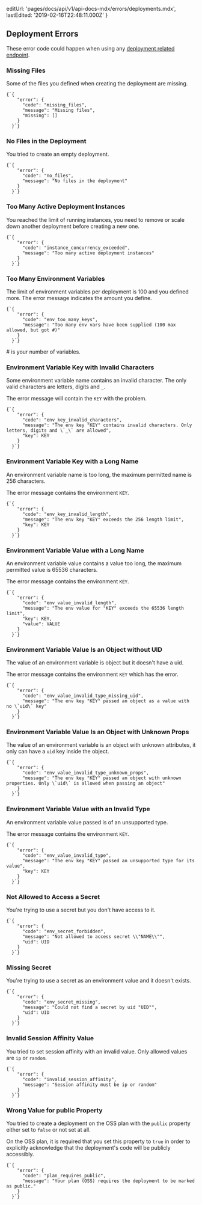 
  editUrl: 'pages/docs/api/v1/api-docs-mdx/errors/deployments.mdx',
  lastEdited: '2019-02-16T22:48:11.000Z'
}

## Deployment Errors

These error code could happen when using any [deployment related endpoint](#endpoints/deployments).

### Missing Files

Some of the files you defined when creating the deployment are missing.

<Example>
  <Code lang="json">{`{
    "error": {
      "code": "missing_files",
      "message": "Missing files",
      "missing": []
    }
  }`}</Code>
</Example>

### No Files in the Deployment

You tried to create an empty deployment.

<Example>
  <Code lang="json">{`{
    "error": {
      "code": "no_files",
      "message": "No files in the deployment"
    }
  }`}</Code>
</Example>

### Too Many Active Deployment Instances

You reached the limit of running instances, you need to remove or scale down another deployment before creating a new one.

<Example>
  <Code lang="json">{`{
    "error": {
      "code": "instance_concurrency_exceeded",
      "message": "Too many active deployment instances"
    }
  }`}</Code>
</Example>

### Too Many Environment Variables

The limit of environment variables per deployment is 100 and you defined more. The error message indicates the amount you define.

<Example>
  <Code lang="json">{`{
    "error": {
      "code": "env_too_many_keys",
      "message": "Too many env vars have been supplied (100 max allowed, but got #)"
    }
  }`}</Code>

<Quote><InlineCode>#</InlineCode> is your number of variables.</Quote>
</Example>

### Environment Variable Key with Invalid Characters

Some environment variable name contains an invalid character. The only valid characters are letters, digits and `_`.

The error message will contain the `KEY` with the problem.

<Example>
  <Code lang="json">{`{
    "error": {
      "code": "env_key_invalid_characters",
      "message": "The env key "KEY" contains invalid characters. Only letters, digits and \`_\` are allowed",
      "key": KEY
    }
  }`}</Code>
</Example>

### Environment Variable Key with a Long Name

An environment variable name is too long, the maximum permitted name is 256 characters.

The error message contains the environment `KEY`.

<Example>
  <Code lang="json">{`{
    "error": {
      "code": "env_key_invalid_length",
      "message": "The env key "KEY" exceeds the 256 length limit",
      "key": KEY
    }
  }`}</Code>
</Example>

### Environment Variable Value with a Long Name

An environment variable value contains a value too long, the maximum permitted value is 65536 characters.

The error message contains the environment `KEY`.

<Example>
  <Code lang="json">{`{
    "error": {
      "code": "env_value_invalid_length",
      "message": "The env value for "KEY" exceeds the 65536 length limit",
      "key": KEY,
      "value": VALUE
    }
  }`}</Code>
</Example>

### Environment Variable Value Is an Object without UID

The value of an environment variable is object but it doesn't have a uid.

The error message contains the environment `KEY` which has the error.

<Example>
  <Code lang="json">{`{
    "error": {
      "code": "env_value_invalid_type_missing_uid",
      "message": "The env key "KEY" passed an object as a value with no \`uid\` key"
    }
  }`}</Code>
</Example>

### Environment Variable Value Is an Object with Unknown Props

The value of an environment variable is an object with unknown attributes, it only can have a `uid` key inside the object.

<Example>
  <Code lang="json">{`{
    "error": {
      "code": "env_value_invalid_type_unknown_props",
      "message": "The env key "KEY" passed an object with unknown properties. Only \`uid\` is allowed when passing an object"
    }
  }`}</Code>
</Example>

### Environment Variable Value with an Invalid Type

An environment variable value passed is of an unsupported type.

The error message contains the environment `KEY`.

<Example>
  <Code lang="json">{`{
    "error": {
      "code": "env_value_invalid_type",
      "message": "The env key "KEY" passed an unsupported type for its value",
      "key": KEY
    }
  }`}</Code>
</Example>

### Not Allowed to Access a Secret

You're trying to use a secret but you don't have access to it.

<Example>
  <Code lang="json">{`{
    "error": {
      "code": "env_secret_forbidden",
      "message": "Not allowed to access secret \\"NAME\\"",
      "uid": UID
    }
  }`}</Code>
</Example>

### Missing Secret

You're trying to use a secret as an environment value and it doesn't exists.

<Example>
  <Code lang="json">{`{
    "error": {
      "code": "env_secret_missing",
      "message": "Could not find a secret by uid "UID"",
      "uid": UID
    }
  }`}</Code>
</Example>

### Invalid Session Affinity Value

You tried to set session affinity with an invalid value. Only allowed values are `ip` or `random`.

<Example>
  <Code lang="json">{`{
    "error": {
      "code": "invalid_session_affinity",
      "message": "Session affinity must be ip or random"
    }
  }`}</Code>
</Example>

### Wrong Value for public Property

You tried to create a deployment on the OSS plan with the `public` property
either set to `false` or not set at all.

On the OSS plan, it is required that you set this property to `true` in
order to explicitly acknowledge that the deployment's code will be
publicly accessibly.

<Example>
  <Code lang="json">{`{
    "error": {
      "code": "plan_requires_public",
      "message": "Your plan (OSS) requires the deployment to be marked as public."
    }
  }`}</Code>
</Example>
